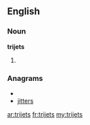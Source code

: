 ==English==

===Noun===
'''trijets'''

# {{plural of|[[trijet]]}}

===Anagrams===
* {{alphagram|eijrstt}}
* [[jitters#English|jitters]]

[[ar:trijets]]
[[fr:trijets]]
[[my:trijets]]